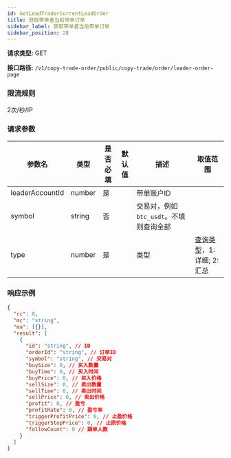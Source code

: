 ```yaml
---
id: GetLeadTraderCurrentLeadOrder
title: 获取带单者当前带单订单
sidebar_label: 获取带单者当前带单订单
sidebar_position: 28
---
```


**请求类型:** GET

**接口路径:** `/v1/copy-trade-order/public/copy-trade/order/leader-order-page`

### 限流规则

2次/秒/IP

### 请求参数

| 参数名 | 类型 | 是否必填 | 默认值 | 描述 | 取值范围 |
| --- | --- | --- | --- | --- | --- |
| leaderAccountId | number | 是 |  | 带单账户ID |  |
| symbol | string | 否 |  | 交易对，例如 `btc_usdt`。不填则查询全部 |  |
| type | number | 是 |  | 类型 | [查询类型](#leaderOrderRequestType)，1:详细; 2:汇总 |

### 响应示例

```json title="响应"
{
  "rc": 0,
  "mc": "string",
  "ma": [{}],
  "result": [
    {
      "id": "string", // ID
      "orderId": "string", // 订单ID
      "symbol": "string", // 交易对
      "buySize": 0, // 买入数量
      "buyTime": 0, // 买入时间
      "buyPrice": 0, // 买入价格
      "sellSize": 0, // 卖出数量
      "sellTime": 0, // 卖出时间
      "sellPrice": 0, // 卖出价格
      "profit": 0, // 盈亏
      "profitRate": 0, // 盈亏率
      "triggerProfitPrice": 0, // 止盈价格
      "triggerStopPrice": 0, // 止损价格
      "followCount": 0 // 跟单人数
    }
  ]
}
```